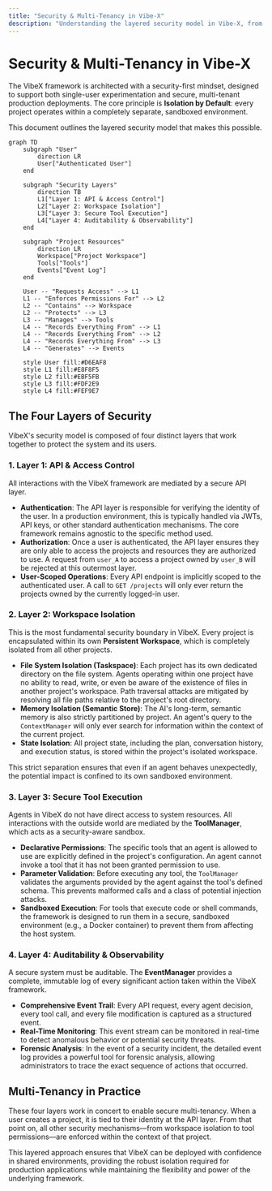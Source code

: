 ```yaml
---
title: "Security & Multi-Tenancy in Vibe-X"
description: "Understanding the layered security model in Vibe-X, from project workspace isolation to secure tool execution and multi-tenancy."
---
```


# Security & Multi-Tenancy in Vibe-X

The VibeX framework is architected with a security-first mindset, designed to support both single-user experimentation and secure, multi-tenant production deployments. The core principle is **Isolation by Default**: every project operates within a completely separate, sandboxed environment.

This document outlines the layered security model that makes this possible.

```mermaid
graph TD
    subgraph "User"
        direction LR
        User["Authenticated User"]
    end

    subgraph "Security Layers"
        direction TB
        L1["Layer 1: API & Access Control"]
        L2["Layer 2: Workspace Isolation"]
        L3["Layer 3: Secure Tool Execution"]
        L4["Layer 4: Auditability & Observability"]
    end

    subgraph "Project Resources"
        direction LR
        Workspace["Project Workspace"]
        Tools["Tools"]
        Events["Event Log"]
    end

    User -- "Requests Access" --> L1
    L1 -- "Enforces Permissions For" --> L2
    L2 -- "Contains" --> Workspace
    L2 -- "Protects" --> L3
    L3 -- "Manages" --> Tools
    L4 -- "Records Everything From" --> L1
    L4 -- "Records Everything From" --> L2
    L4 -- "Records Everything From" --> L3
    L4 -- "Generates" --> Events

    style User fill:#D6EAF8
    style L1 fill:#E8F8F5
    style L2 fill:#EBF5FB
    style L3 fill:#FDF2E9
    style L4 fill:#FEF9E7
```

## The Four Layers of Security

VibeX's security model is composed of four distinct layers that work together to protect the system and its users.

### 1. Layer 1: API & Access Control

All interactions with the VibeX framework are mediated by a secure API layer.

- **Authentication**: The API layer is responsible for verifying the identity of the user. In a production environment, this is typically handled via JWTs, API keys, or other standard authentication mechanisms. The core framework remains agnostic to the specific method used.
- **Authorization**: Once a user is authenticated, the API layer ensures they are only able to access the projects and resources they are authorized to use. A request from `user_A` to access a project owned by `user_B` will be rejected at this outermost layer.
- **User-Scoped Operations**: Every API endpoint is implicitly scoped to the authenticated user. A call to `GET /projects` will only ever return the projects owned by the currently logged-in user.

### 2. Layer 2: Workspace Isolation

This is the most fundamental security boundary in VibeX. Every project is encapsulated within its own **Persistent Workspace**, which is completely isolated from all other projects.

- **File System Isolation (Taskspace)**: Each project has its own dedicated directory on the file system. Agents operating within one project have no ability to read, write, or even be aware of the existence of files in another project's workspace. Path traversal attacks are mitigated by resolving all file paths relative to the project's root directory.
- **Memory Isolation (Semantic Store)**: The AI's long-term, semantic memory is also strictly partitioned by project. An agent's query to the `ContextManager` will only ever search for information within the context of the current project.
- **State Isolation**: All project state, including the plan, conversation history, and execution status, is stored within the project's isolated workspace.

This strict separation ensures that even if an agent behaves unexpectedly, the potential impact is confined to its own sandboxed environment.

### 3. Layer 3: Secure Tool Execution

Agents in VibeX do not have direct access to system resources. All interactions with the outside world are mediated by the **ToolManager**, which acts as a security-aware sandbox.

- **Declarative Permissions**: The specific tools that an agent is allowed to use are explicitly defined in the project's configuration. An agent cannot invoke a tool that it has not been granted permission to use.
- **Parameter Validation**: Before executing any tool, the `ToolManager` validates the arguments provided by the agent against the tool's defined schema. This prevents malformed calls and a class of potential injection attacks.
- **Sandboxed Execution**: For tools that execute code or shell commands, the framework is designed to run them in a secure, sandboxed environment (e.g., a Docker container) to prevent them from affecting the host system.

### 4. Layer 4: Auditability & Observability

A secure system must be auditable. The **EventManager** provides a complete, immutable log of every significant action taken within the VibeX framework.

- **Comprehensive Event Trail**: Every API request, every agent decision, every tool call, and every file modification is captured as a structured event.
- **Real-Time Monitoring**: This event stream can be monitored in real-time to detect anomalous behavior or potential security threats.
- **Forensic Analysis**: In the event of a security incident, the detailed event log provides a powerful tool for forensic analysis, allowing administrators to trace the exact sequence of actions that occurred.

## Multi-Tenancy in Practice

These four layers work in concert to enable secure multi-tenancy. When a user creates a project, it is tied to their identity at the API layer. From that point on, all other security mechanisms—from workspace isolation to tool permissions—are enforced within the context of that project.

This layered approach ensures that VibeX can be deployed with confidence in shared environments, providing the robust isolation required for production applications while maintaining the flexibility and power of the underlying framework.
